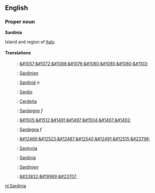 ==English==
===Proper noun===
'''Sardinia'''

Island and region of [[Italy]].

====Translations====
:{{msg:bg}}: [[&#1057;&#1072;&#1088;&#1076;&#1080;&#1085;&#1080;&#1103;]]
:{{msg:de}}: [[Sardinien]]
:{{msg:nl}}: [[Sardinië]] ''n''
:{{msg:eo}}: [[Sardio]]
:{{msg:es}}: [[Cerdeña]]
:{{msg:fr}}: [[Sardaigne]] ''f''
:{{msg:he}}: [[&#1505;&#1512;&#1491;&#1497;&#1504;&#1497;&#1492;]]
:{{msg:it}}: [[Sardegna]] ''f''
:{{msg:ja}}: [[&#12469;&#12523;&#12487;&#12540;&#12491;&#12515;&#23798;]]
:{{msg:pl}}: [[Sardynia]]
:{{msg:ro}}: [[Sardinia]]
:{{msg:sv}}: [[Sardinien]]
:{{msg:zh}}: [[&#33832;&#19969;&#23707;]]

[[nl:Sardinia]]